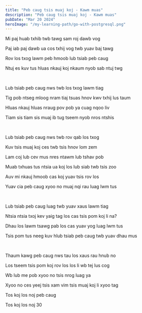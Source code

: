 ```yaml
---
title: "Peb caug tsis muaj koj - Kawm muas"
description: "Peb caug tsis muaj koj - Kawm muas"
pubDate: "Mar 20 2024"
heroImage: "/my-learning-path/go-with-postgresql.png"
---
```


Mi paj huab txhib twb tawg sam roj dawb vog

Paj iab paj dawb ua cos txhij vog twb yuav baj tawg

Rov los txog lawm peb hmoob lub tsiab peb caug

Ntuj es kuv tus hluas nkauj koj nkaum nyob sab ntuj twg

<br />

Lub tsiab peb caug nws twb los txog lawm tiag

Tig pob ntseg mloog nram tiaj tsuas hnov kwv txhij lus taum

Hluas nkauj hluas nraug pov pob ya cuag nqoo liv

Tiam sis tiam sis muaj ib tug tseem nyob nros ntshis

<br />

Lub tsiab peb caug nws twb rov qab los txog

Kuv tsis muaj koj ces twb tsis hnov lom zem

Lam coj lub cev mus nres ntawm lub tshav pob

Muab txhuas tus ntsia ua koj los lub siab twb tsis zoo

Auv mi nkauj hmoob cas koj yuav tsis rov los

Yuav cia peb caug xyoo no muaj nqi rau luag lwm tus

<br />

Lub tsiab peb caug luag twb yuav xaus lawm tiag

Ntsia ntsia txoj kev yaig tag los cas tsis pom koj li na?

Dhau los lawm tsawg pab los cas yuav yog luag lwm tus

Tsis pom tus neeg kuv hlub tsiab peb caug twb yuav dhau mus

<br />

Thaum kawg peb caug nws tau los xaus rau hnub no

Los tseem tsis pom koj rov los los li wb tej lus cog

Wb lub me pob xyoo no tsis nrog luag ya

Xyoo no ces yeej tsis xam vim tsis muaj koj li xyoo tag

<p class="sr-only">Tos koj los noj peb caug</p>
<p class="sr-only">Tos koj los noj 30</p>
